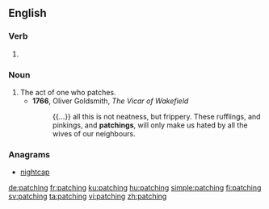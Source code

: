 ==English==

===Verb===
{{head|en|present participle}}

# {{present participle of|patch|lang=en}}

===Noun===
{{en-noun}}

# The act of one who patches.
#* '''1766''', Oliver Goldsmith, ''The Vicar of Wakefield''
#*: {{...}} all this is not neatness, but frippery. These rufflings, and pinkings, and '''patchings''', will only make us hated by all the wives of our neighbours.

===Anagrams===
* [[nightcap#English|nightcap]]

[[de:patching]]
[[fr:patching]]
[[ku:patching]]
[[hu:patching]]
[[simple:patching]]
[[fi:patching]]
[[sv:patching]]
[[ta:patching]]
[[vi:patching]]
[[zh:patching]]